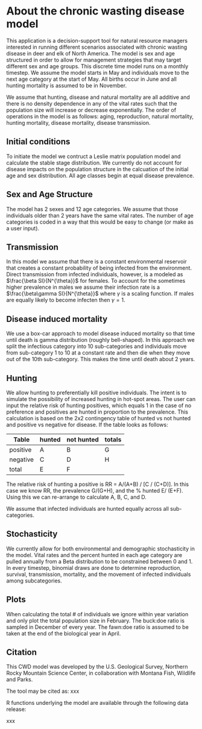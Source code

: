 # About the chronic wasting disease model  

This application is a decision-support tool for natural resource managers interested in running different scenarios associated with chronic wasting disease in deer and elk of North America. The model is sex and age structured in order to allow for management strategies that may target different sex and age groups. This discrete time model runs on a monthly timestep. We assume the model starts in May and individuals move to the next age category at the start of May. All births occur in June and all hunting mortality is assumed to be in November. 

We assume that hunting, disease and natural mortality are all additive and there is no density dependence in any of the vital rates such that the population size will increase or decrease exponentially. The order of operations in the model is as follows: aging, reproduction, natural mortality, hunting mortality, disease mortality, disease transmission.

## Initial conditions  

To initiate the model we contruct a Leslie matrix population model and calculate the stable stage distribution. We currently do not account for disease impacts on the population structure in the calcuation of the initial age and sex distribution. All age classes begin at equal disease prevalence. 

## Sex and Age Structure  

The model has 2 sexes and 12 age categories. We assume that those individuals older than 2 years have the same vital rates. The number of age categories is coded in a way that this would be easy to change (or make as a user input). 

## Transmission  

In this model we assume that there is a constant environmental reservoir that creates a constant probability of being infected from the environment. Direct transmission from infected individuals, however, is a modeled as $\frac{\beta SI}{N^{\theta}}$ for females. To account for the sometimes higher prevalence in males we assume their infection rate is a  $\frac{\beta\gamma SI}{N^{\theta}}$ where $\gamma$ is a scaling function. If males are equally likely to become infecten then $\gamma = 1$. 

## Disease induced mortality  

We use a box-car approach to model disease induced mortality so that time until death is gamma distribution (roughly bell-shaped). In this approach we split the infectious category into 10 sub-categories and individuals move from sub-category 1 to 10 at a constant rate and then die when they move out of the 10th sub-category. This makes the time until death about 2 years. 

## Hunting  

We allow hunting to preferentially kill positive individuals. The intent is to simulate the possibility of increased hunting in hot-spot areas. The user can input the relative risk of hunting positives, which equals 1 in the case of no preference and positives are hunted in proportion to the prevalence. This calculation is based on the 2x2 contingency table of hunted vs not hunted and positive vs negative for disease. If the table looks as follows: 

Table    | hunted | not hunted |totals  |
---------| ------- |---------- |-------| 
positive  |A        |B          |G |
negative  |C        |D          |H| 
total     |E        |F 


The relative risk of hunting a positive is RR = A/(A+B) / [C / (C+D)]. In this case we know RR, the prevalence G/(G+H), and the % hunted E/ (E+F). Using this we can re-arrange to calculate A, B, C, and D. 

We assume that infected individuals are hunted equally across all sub-categories. 

## Stochasticity  

We currently allow for both environmental and demographic stochasticity in the model.  Vital rates and the percent hunted in each age category are pulled annually from a Beta distribution to be constrained between 0 and 1. In every timestep, binomial draws are done to determine reproduction, survival, transmission, mortality, and the movement of infected individuals among subcategories. 

## Plots  
When calculating the total # of individuals we ignore within year variation and only plot the total population size in February. The buck:doe ratio is sampled in December of every year. The fawn:doe ratio is assumed to be taken at the end of the biological year in April.   
  
## Citation
This CWD model was developed by the U.S. Geological Survey, Northern Rocky Mountain Science Center, in collaboration with Montana Fish, Wildlife and Parks. 

The tool may be cited as:
xxx

R functions underlying the model are available through the following data release:

xxx
